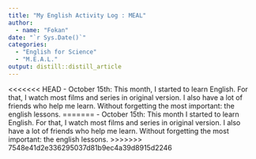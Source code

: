 ```yaml
---
title: "My English Activity Log : MEAL"
author:
  - name: "Fokan" 
date: "`r Sys.Date()`"
categories:
  - "English for Science"
  - "M.E.A.L."
output: distill::distill_article
---
```


<<<<<<< HEAD
- October 15th: This month, I started to learn English. For that, I watch most films and series in original version. I also have a lot of friends who help me learn. Without forgetting the most important: the english lessons.
=======
- October 15th: 
This month I started to learn English. For that, I watch most films and series in original version. I also have a lot of friends who help me learn. Without forgetting the most important: the english lessons.
>>>>>>> 7548e41d2e336295037d81b9ec4a39d8915d2246

